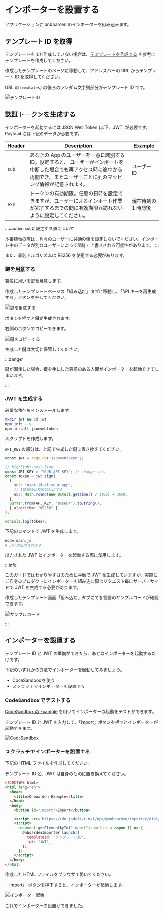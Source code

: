 
# インポーターを設置する

アプリケーションに onboarden のインポーターを組み込みます。

## テンプレート ID を取得

テンプレートをまだ作成していない場合は、[テンプレートを作成する](/getting-started/make-a-template) を参考にテンプレートを作成してください。

作成したテンプレートのページに移動して、アドレスバーの URL からテンプレート ID を取得してください。

URL の `templates/` の後ろのランダム文字列部分がテンプレート ID です。

![テンプレートID](/docs/テンプレートID.png)

## 認証トークンを生成する

インポーターを起動するには JSON Web Token (以下、JWT) が必要です。
Payload には下記のデータが必要です。

| Header | Description                                                                                                                                                                         | Example             |
| ------ | ----------------------------------------------------------------------------------------------------------------------------------------------------------------------------------- | ------------------- |
| `sub`  | あなたの App のユーザーを一意に識別する ID。設定すると、 ユーザーがインポートを中断した場合でも再アクセス時に途中から再開でき、またユーザーごとに列のマッピング情報が記憶されます。 | ユーザー ID         |
| `exp`  | トークンの有効期限。任意の日時を設定できますが、ユーザーによるインポート作業が完了するまでの間に有効期限が訪れないように設定してください。                                          | 現在時刻の 1 時間後 |

:::caution
`sub`に設定する値について

本番稼働の際は、別々のユーザーに共通の値を設定しないでください。インポート中のデータが別のユーザーによって閲覧・上書きされる可能性があります。
:::

また、署名アルゴリズムは RS256 を使用する必要があります。

### 鍵を用意する

署名に用いる鍵を用意します。

作成したテンプレートページの「組み込む」タブに移動し、「API キーを再生成する」ボタンを押してください。

![鍵を用意する](/docs/鍵を用意する.png)

ボタンを押すと鍵が生成されます。

右側のボタンでコピーできます。

![鍵をコピーする](/docs/鍵をコピーする.png)

生成した鍵は大切に保管してください。

:::danger

鍵が漏洩した場合、鍵を手にした悪意のある人間がインポーターを起動できてしまいます。

:::

### JWT を生成する

必要な依存をインストールします。

```bash
mkdir jwt && cd jwt
npm init --y
npm install jsonwebtoken
```

スクリプトを作成します。

`API_KEY` の部分は、上記で生成した鍵に置き換えてください。

```js title=main.js
const jwt = require("jsonwebtoken");

// highlight-next-line
const API_KEY = "YOUR_API_KEY"; // change this
const token = jwt.sign(
  {
    sub: "user-id-of-your-app",
    // 1時間後に期限切れにする
    exp: Math.round(new Date().getTime() / 1000) + 3600,
  },
  Buffer.from(API_KEY, "base64").toString(),
  { algorithm: "RS256" }
);

console.log(token);
```

下記のコマンドで JWT を生成します。

```bash
node main.js
# JWTが出力されます
```

出力された JWT はインポーターを起動する際に使用します。

:::info

このガイドではわかりやすさのために手動で JWT を生成していますが、実際にご自身のプロダクトにインポーターを組み込む際はリクエスト毎にサーバーサイドで JWT を生成する必要があります。

作成したテンプレート画面「組み込む」タブにて各言語のサンプルコードが確認できます。

![サンプルコード](/docs/サンプルコード.png)

:::

## インポーターを設置する

テンプレート ID と JWT の準備ができたら、あとはインポーターを起動するだけです。

下記のいずれかの方法でインポーターを起動してみましょう。

- CodeSandbox を使う
- スクラッチでインポーターを設置する

### CodeSandbox でテストする

[CodeSandbox の Example](https://codesandbox.io/s/onboarden-importer-sample-pzm18d) を用いてインポーターの起動をテストができます。

テンプレート ID と JWT を入力して、「import」ボタンを押すとインポーターが起動できます。

![CodeSandbox](/docs/CodeSandbox.png)

### スクラッチでインポーターを設置する

下記の HTML ファイルを作成してください。

テンプレート ID と、JWT は自身のものに置き換えてください。

```html title=index.html
<!DOCTYPE html>
<html lang="en">
  <head>
    <title>Onboarden Example</title>
  </head>
  <body>
    <button id="import">Import</button>

    <script src="https://cdn.jsdelivr.net/npm/@onboarden/importer/dist/browser/onboarden-importer.min.js"></script>
    <script>
      document.getElementById("import").onclick = async () => {
        OnboardenImporter.launch({
          templateId: "テンプレートID",
          jwt: "JWT",
        });
      };
    </script>
  </body>
</html>
```

作成した HTML ファイルをブラウザで開いてください。

「Import」 ボタンを押下すると、インポーターが起動します。

![インポーター起動](/docs/インポーター起動.png)

これでインポーターの設置ができました。
